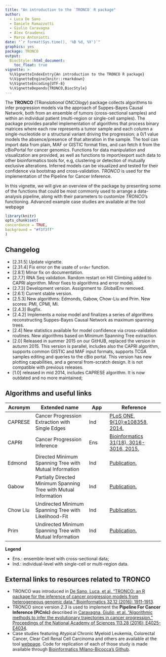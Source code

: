 ```yaml
---
title: "An introduction to the `TRONCO` R package"
author: 
  - Luca De Sano
  - Daniele Ramazzotti
  - Giulio Caravagna
  - Alex Graudenxi
  - Marco Antoniotti
date: "`r format(Sys.time(), '%B %d, %Y')`"
graphics: yes
package: TRONCO
output:
  BiocStyle::html_document:
    toc_float: true
vignette: >
  %\VignetteIndexEntry{An introduction to the TRONCO R package}
  %\VignetteEngine{knitr::rmarkdown}
  %\VignetteEncoding{UTF-8}
  %\VignetteDepends{TRONCO,BiocStyle}
---
```



The **TRONCO** (TR*anslational* ONCO*logy*)  package  collects algorithms to infer  progression models via the approach of Suppes-Bayes Causal Network, both from an ensemble of tumors (cross-sectional samples) and within an individual patient (multi-region or single-cell samples). The package provides parallel implementation of algorithms that process binary matrices where each row represents a tumor sample and each column a single-nucleotide or a structural variant driving the  progression; a 0/1 value models the absence/presence of that alteration in the sample. The tool can import data from plain,  MAF or GISTIC format files, and can fetch it from the cBioPortal for cancer genomics. Functions for  data manipulation and visualization are provided, as well as functions to import/export such data to other bioinformatics  tools for, e.g,  clustering or detection of mutually exclusive alterations. Inferred models can be visualized and tested for their confidence via bootstrap and cross-validation. *TRONCO* is used for  the implementation of the Pipeline for Cancer Inference.

In this vignette, we will  give an overview of the package by presenting some of the functions that could be most commonly used to arrange a data-analysis pipeline, along with their parameters to customize *TRONCO*'s functioning. Advanced example case studies  are available at the tool webpage


```r
library(knitr)
opts_chunk$set(
concordance = TRUE,
background = "#f3f3ff"
)
```


## Changelog 


- [2.31.5] Update vignette.
- [2.31.4] Fix error on the usate of `order` function.
- [2.8.1] Minor fix on documentation.
- [2.7.7] RNA Seq validation. Random restart on Hill Climbing added to CAPRI algorithm. Minor fixes to algorithms and error model.
- [2.7.3] Development version. Assignment to .GlobalEnv removed.
- [2.6.1] Current stable version.
- [2.5.3] New algorithms: Edmonds, Gabow, Chow-Liu and Prim. New scores: PMI, CPMI, MI. 
- [2.4.3] Bugfix. 
- [2.4.2] Implements a noise model and finalizes a series of algorithms reconstructing Suppes-Bayes Causal Network as maximum spanning trees.
- [2.4] New statistics available for model confidence via cross-validation routines. New algorithms based on Minimum Spanning Tree extraction.
- [2.0] Released in summer 2015 on our GitHUB, replaced the \Bioconductor{} version in autumn 2015. This version is parallel, includes also the CAPRI algorithm, supports common GISTIC and  MAF input formats, supports TCGA samples editing and queries to the cBio portal. This version has new plotting capabilities, and a general from-scratch design. It is not compatible with previous releases.
- [1.0] released in mid 2014, includes CAPRESE algorithm. It is now outdated and no more maintained;


## Algorithms and useful links



 Acronym | Extended name | App | Reference 
-------|---------------|------|---------------
 CAPRESE |  Cancer Progression Extraction with Single Edges |  Ind |  [PLoS ONE, 9(10):e108358, 2014.](http://www.ncbi.nlm.nih.gov/pubmed/25299648) 
 CAPRI |  Cancer Progression Inference |  Ens | [Bioinformatics 31(18), 3016-3016, 2015.](http://www.ncbi.nlm.nih.gov/pubmed/25971740) 
 Edmond | Directed Minimum Spanning Tree with Mutual Information | Ind | [Publication.](https://www.biorxiv.org/content/early/2017/09/04/132183) |
 Gabow | Partially Directed Minimum Spanning Tree with Mutual Information | Ind | [Publication.](https://www.biorxiv.org/content/early/2017/09/04/132183) 
 Chow Liu | Undirected Minimum Spanning Tree with Likelihood-Fit | Ind | [Publication.](https://www.biorxiv.org/content/early/2017/09/04/132183) 
 Prim | Undirected Minimum Spanning Tree with Mutual Information | Ind | [Publication.](https://www.biorxiv.org/content/early/2017/09/04/132183)

**Legend**

* Ens.: ensemble-level with cross-sectional data; 
* Ind.: individual-level with single-cell or multi-region data.


## External links to resources related to TRONCO

- TRONCO was introduced in [De Sano, Luca, et al. "TRONCO: an R package for the inference of cancer progression models from heterogeneous genomic data." Bioinformatics 32.12 (2016): 1911-1913](https://academic.oup.com/bioinformatics/article/32/12/1911/1743307). 
- TRONCO since version *2.3* is used to implement the **Pipeline For Cancer Inference (PiCnIc)** described in [Caravagna, Giulio, et al. "Algorithmic methods to infer the evolutionary trajectories in cancer progression." Proceedings of the National Academy of Sciences 113.28 (2016): E4025-E4034](http://www.pnas.org/content/113/28/E4025). 
-  Case studies featuring Atypical Chronic Myeloid Leukemia,  Colorectal Cancer, Clear Cell Renal Cell Carcinoma  and others are available at the tool [webpage](https://sites.google.com/site/troncopackage/). Code for replication of each of those study is made available through  [Bioinformatics Milano-Bicocca's Github](https://github.com/BIMIB-DISCo).

